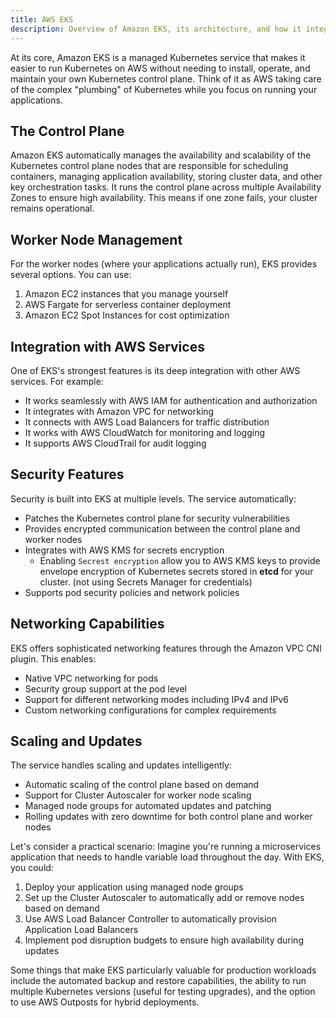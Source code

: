 ```yaml
---
title: AWS EKS
description: Overview of Amazon EKS, its architecture, and how it integrates with other AWS services for running Kubernetes clusters.
---
```


At its core, Amazon EKS is a managed Kubernetes service that makes it easier to run Kubernetes on AWS without needing to install, operate, and maintain your own Kubernetes control plane. Think of it as AWS taking care of the complex "plumbing" of Kubernetes while you focus on running your applications.

## The Control Plane

Amazon EKS automatically manages the availability and scalability of the Kubernetes control plane nodes that are responsible for scheduling containers, managing application availability, storing cluster data, and other key orchestration tasks. It runs the control plane across multiple Availability Zones to ensure high availability. This means if one zone fails, your cluster remains operational.

## Worker Node Management

For the worker nodes (where your applications actually run), EKS provides several options. You can use:

1. Amazon EC2 instances that you manage yourself
2. AWS Fargate for serverless container deployment
3. Amazon EC2 Spot Instances for cost optimization

## Integration with AWS Services

One of EKS's strongest features is its deep integration with other AWS services. For example:

- It works seamlessly with AWS IAM for authentication and authorization
- It integrates with Amazon VPC for networking
- It connects with AWS Load Balancers for traffic distribution
- It works with AWS CloudWatch for monitoring and logging
- It supports AWS CloudTrail for audit logging

## Security Features

Security is built into EKS at multiple levels. The service automatically:

- Patches the Kubernetes control plane for security vulnerabilities
- Provides encrypted communication between the control plane and worker nodes
- Integrates with AWS KMS for secrets encryption
  - Enabling `Secrest encryption` allow you to AWS KMS keys to provide envelope encryption of Kubernetes secrets stored in **etcd** for your cluster. (not using Secrets Manager for credentials)
- Supports pod security policies and network policies

## Networking Capabilities

EKS offers sophisticated networking features through the Amazon VPC CNI plugin. This enables:

- Native VPC networking for pods
- Security group support at the pod level
- Support for different networking modes including IPv4 and IPv6
- Custom networking configurations for complex requirements

## Scaling and Updates

The service handles scaling and updates intelligently:

- Automatic scaling of the control plane based on demand
- Support for Cluster Autoscaler for worker node scaling
- Managed node groups for automated updates and patching
- Rolling updates with zero downtime for both control plane and worker nodes

Let's consider a practical scenario: Imagine you're running a microservices application that needs to handle variable load throughout the day. With EKS, you could:

1. Deploy your application using managed node groups
2. Set up the Cluster Autoscaler to automatically add or remove nodes based on demand
3. Use AWS Load Balancer Controller to automatically provision Application Load Balancers
4. Implement pod disruption budgets to ensure high availability during updates

Some things that make EKS particularly valuable for production workloads include the automated backup and restore capabilities, the ability to run multiple Kubernetes versions (useful for testing upgrades), and the option to use AWS Outposts for hybrid deployments.
